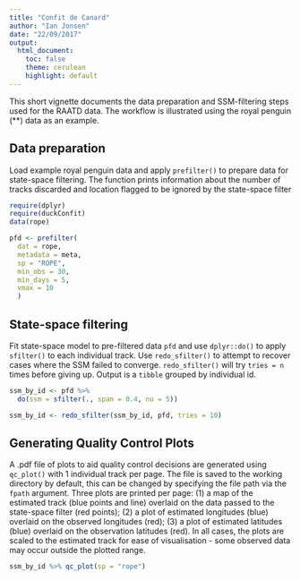 ```yaml
---
title: "Confit de Canard"
author: "Ian Jonsen"
date: "22/09/2017"
output: 
  html_document:
    toc: false
    theme: cerulean
    highlight: default
---
```


This short vignette documents the data preparation and SSM-filtering steps used for the RAATD data. The workflow is illustrated using the royal penguin (**) data as an example. 

## Data preparation
Load example royal penguin data and apply `prefilter()` to prepare data for state-space filtering. The function prints information about the number of tracks discarded and location flagged to be ignored by the state-space filter
```r
require(dplyr)
require(duckConfit)
data(rope)

pfd <- prefilter(
  dat = rope,
  metadata = meta,
  sp = "ROPE",
  min_obs = 30,
  min_days = 5,
  vmax = 10
  )

```

## State-space filtering
Fit state-space model to pre-filtered data `pfd` and use `dplyr::do()` to apply `sfilter()` to each individual track. Use `redo_sfilter()` to attempt to recover cases where the SSM failed to converge. `redo_sfilter()` will try `tries = n` times before giving up. Output is a `tibble` grouped by individual id.
```r

ssm_by_id <- pfd %>%
  do(ssm = sfilter(., span = 0.4, nu = 5))

ssm_by_id <- redo_sfilter(ssm_by_id, pfd, tries = 10)

```


## Generating Quality Control Plots
A .pdf file of plots to aid quality control decisions are generated using `qc_plot()` with 1 individual track per page. The file is saved to the working directory by default, this can be changed by specifying the file path via the `fpath` argument. Three plots are printed per page: (1) a map of the estimated track (blue points and line) overlaid on the data passed to the state-space filter (red points); (2) a plot of estimated longitudes (blue) overlaid on the observed longitudes (red); (3) a plot of estimated latitudes (blue) overlaid on the observation latitudes (red). In all cases, the plots are scaled to the estimated track for ease of visualisation - some observed data may occur outside the plotted range.
```r

ssm_by_id %>% qc_plot(sp = "rope")

```
